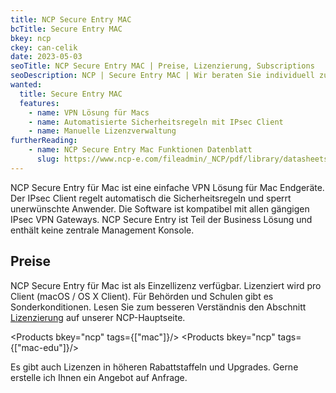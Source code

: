 ```yaml
---
title: NCP Secure Entry MAC
bcTitle: Secure Entry MAC
bkey: ncp
ckey: can-celik
date: 2023-05-03
seoTitle: NCP Secure Entry MAC | Preise, Lizenzierung, Subscriptions
seoDescription: NCP | Secure Entry MAC | Wir beraten Sie individuell zu Fragen bei Lizenzierung und Kosten.
wanted:
  title: Secure Entry MAC
  features:
    - name: VPN Lösung für Macs
    - name: Automatisierte Sicherheitsregeln mit IPsec Client
    - name: Manuelle Lizenzverwaltung
furtherReading:
    - name: NCP Secure Entry Mac Funktionen Datenblatt
      slug: https://www.ncp-e.com/fileadmin/_NCP/pdf/library/datasheets/NCP_DB_Entry_Mac_Client.pdf
---
```




<Intro>

NCP Secure Entry für Mac ist eine einfache VPN Lösung für Mac Endgeräte. Der IPsec Client regelt automatisch die Sicherheitsregeln und sperrt unerwünschte Anwender. Die Software ist kompatibel mit allen gängigen IPsec VPN Gateways. NCP Secure Entry ist Teil der Business Lösung und enthält keine zentrale Management Konsole.

</Intro>

<TOC />


## Preise

NCP Secure Entry für Mac ist als Einzellizenz verfügbar. Lizenziert wird pro Client (macOS / OS X Client). Für Behörden und Schulen gibt es Sonderkonditionen. Lesen Sie zum besseren Verständnis den Abschnitt [Lizenzierung](/hersteller/ncp/#lizenzierung) auf unserer NCP-Hauptseite.

<Products bkey="ncp" tags={["mac"]}/>
<Products bkey="ncp" tags={["mac-edu"]}/>

<Info>

Es gibt auch Lizenzen in höheren Rabattstaffeln und Upgrades. Gerne erstelle ich Ihnen ein Angebot auf Anfrage.

</Info>
